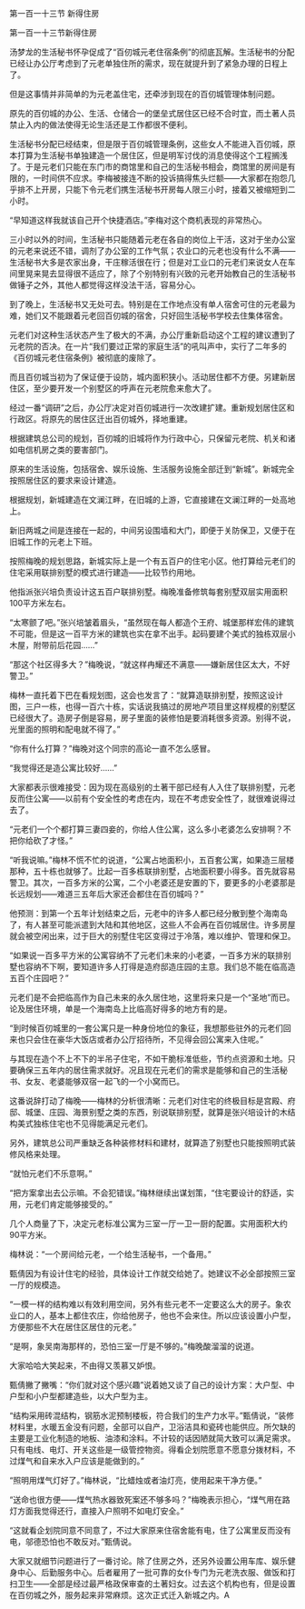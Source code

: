

第一百一十三节 新得住房

第一百一十三节新得住房

汤梦龙的生活秘书怀孕促成了“百仞城元老住宿条例”的彻底瓦解。生活秘书的分配已经让办公厅考虑到了元老单独住所的需求，现在就提升到了紧急办理的日程上了。

但是这事情并非简单的为元老盖住宅，还牵涉到现在的百仞城管理体制问题。

原先的百仞城的办公、生活、仓储合一的堡垒式居住区已经不合时宜，而土著人员禁止入内的做法使得无论生活还是工作都很不便利。

生活秘书分配已经结束，但是限于百仞城管理条例，这些女人不能进入百仞城，原本打算为生活秘书单独建造一个居住区，但是明军讨伐的消息使得这个工程搁浅了。于是元老们只能在东门市的商馆里和自己的生活秘书相会，商馆里的房间是有限的，一时间供不应求。李梅被接连不断的投诉搞得焦头烂额――大家都在抱怨几乎排不上开房，只能下令元老们携生活秘书开房每人限三小时，接着又被缩短到二小时。

“早知道这样我就该自己开个快捷酒店。”李梅对这个商机表现的非常热心。

三小时以外的时间，生活秘书只能随着元老在各自的岗位上干活，这对于坐办公室的元老来说还不错，调剂了办公室的工作气氛；农业口的元老也没有什么不满――生活秘书大多是农家出身，干庄稼活很在行；但是对工业口的元老们来说女人在车间里晃来晃去显得很不适应了，除了个别特别有兴致的元老开始教自己的生活秘书做锤子之外，其他人都觉得这样没法干活，容易分心。

到了晚上，生活秘书又无处可去。特别是在工作地点没有单人宿舍可住的元老最为难，她们又不能跟着元老回百仞城的宿舍，只好回生活秘书学校去住集体宿舍。

元老们对这种生活状态产生了极大的不满，办公厅重新启动这个工程的建议遭到了元老院的否决。在一片“我们要过正常的家庭生活”的吼叫声中，实行了二年多的《百仞城元老住宿条例》被彻底的废除了。

而且百仞城当初为了保证便于设防，城内面积狭小。活动居住都不方便。另建新居住区，至少要开发一个别墅区的呼声在元老院愈来愈大了。

经过一番“调研”之后，办公厅决定对百仞城进行一次改建扩建。重新规划居住区和行政区。将原先的居住区迁出百仞城外，择地重建。

根据建筑总公司的规划，百仞城的旧城将作为行政中心，只保留元老院、机关和诸如电信机房之类的要害部门。

原来的生活设施，包括宿舍、娱乐设施、生活服务设施全部迁到“新城”。新城完全按照居住区的要求来设计建造。

根据规划，新城建造在文澜江畔，在旧城的上游，它直接建在文澜江畔的一处高地上。

新旧两城之间是连接在一起的，中间另设围墙和大门，即便于关防保卫，又便于在旧城工作的元老上下班。

按照梅晚的规划思路，新城实际上是一个有五百户的住宅小区。他打算给元老们的住宅采用联排别墅的模式进行建造――比较节约用地。

他指派张兴培负责设计这五百户联排别墅。梅晚准备修筑每套别墅双层实用面积100平方米左右。

“太寒颤了吧。”张兴培皱着眉头，“虽然现在每人都造个王府、城堡那样宏伟的建筑不可能，但是这一百平方米的建筑也实在拿不出手。起码要建个美式的独栋双层小木屋，附带前后花园……”

“那这个社区得多大？”梅晚说，“就这样冉耀还不满意――嫌新居住区太大，不好警卫。”

梅林一直托着下巴在看规划图，这会也发言了：“就算造联排别墅，按照这设计图，三户一栋，也得一百六十栋，实话说我搞过的房地产项目里这样规模的别墅区已经很大了。造房子倒是容易，房子里面的装修怕是要消耗很多资源。别得不说，光里面的照明和配电就不得了。”

“你有什么打算？”梅晚对这个同宗的高论一直不怎么感冒。

“我觉得还是造公寓比较好……”

大家都表示很难接受：因为现在高级别的土著干部已经有人入住了联排别墅，元老反而住公寓――以前有个安全性的考虑在内，现在不考虑安全性了，就很难说得过去了。

“元老们一个个都打算三妻四妾的，你给人住公寓，这么多小老婆怎么安排啊？不把你给砍了才怪。”

“听我说嘛。”梅林不慌不忙的说道，“公寓占地面积小，五百套公寓，如果造三层楼那种，五十栋也就够了。比起一百多栋联排别墅，占地面积要小得多。首先就容易警卫。其次，一百多方米的公寓，二个小老婆还是安置的下，要更多的小老婆那是长远规划――难道三五年后大家还会都住在百仞城吗？”

他预测：到第一个五年计划结束之后，元老中的许多人都已经分散到整个海南岛了，有人甚至可能派遣到大陆和其他地区，这些人不会再在百仞城居住。许多房屋就会被空闲出来，过于巨大的别墅住宅区变得过于冷落，难以维护、管理和保卫。

“如果说一百多平方米的公寓容纳不了元老们未来的小老婆，一百多方米的联排别墅也容纳不下啊，要知道许多人打得是造府邸造庄园的主意。我们总不能在临高造五百个庄园吧？”

元老们是不会把临高作为自己未来的永久居住地，这里将来只是一个“圣地”而已。论及居住环境，单是一个海南岛上比临高好得多的地方有的是。

“到时候百仞城里的一套公寓只是一种身份地位的象征，我想那些驻外的元老们回来也只会住在豪华大饭店或者办公厅招待所，不见得会回公寓来入住呢。”

与其现在造个不上不下的半吊子住宅，不如干脆标准低些，节约点资源和土地。只要确保三五年内的居住需求就好。况且现在元老们的需求是能够和自己的生活秘书、女友、老婆能够双宿一起飞的一个小窝而已。

这番说辞打动了梅晚――梅林的分析很清晰：元老们对住宅的终极目标是宫殿、府邸、城堡、庄园、海景别墅之类的东西，别说联排别墅，就算是张兴培设计的木结构美式独栋住宅也不见得能满足元老们。

另外，建筑总公司严重缺乏各种装修材料和建材，就算造了别墅也只能按照明式装修风格来处理。

“就怕元老们不乐意啊。”

“把方案拿出去公示嘛。不会犯错误。”梅林继续出谋划策，“住宅要设计的舒适，实用，元老们肯定能够接受的。”

几个人商量了下，决定元老标准公寓为三室一厅一卫一厨的配置。实用面积大约90平方米。

梅林说：“一个房间给元老，一个给生活秘书，一个备用。”

甄倩因为有设计住宅的经验，具体设计工作就交给她了。她建议不必全部按照三室一厅的规模造。

“一模一样的结构难以有效利用空间，另外有些元老不一定要这么大的房子。象农业口的人，基本上都住农庄，你给他房子，他也不会来住。所以应该设置小户型，方便那些不大在居住区居住的元老。”

“是啊，象吴南海那样的，恐怕三室一厅是不够的。”梅晚酸溜溜的说道。

大家哈哈大笑起来，不由得又羡慕又妒恨。

甄倩撇了撇嘴：“你们就对这个感兴趣”说着她又谈了自己的设计方案：大户型、中户型和小户型都建造些，以大户型为主。

“结构采用砖混结构，钢筋水泥预制楼板，符合我们的生产力水平。”甄倩说，“装修材料里，水暖五金没有问题，全部可以自产，卫浴洁具和瓷砖也能供应。所欠缺的主要是工业化制造的地板、油漆和涂料。不计较的话因陋就简大致可以满足需求。只有电线、电灯、开关这些是一级管控物资。得看企划院愿意不愿意分拨材料，不过煤气和自来水入户应该是能做到的。”

“照明用煤气灯好了。”梅林说，“比蜡烛或者油灯亮，使用起来干净方便。”

“送命也很方便――煤气热水器致死案还不够多吗？”梅晚表示担心，“煤气用在路灯方面我觉得还行，直接入户照明不如电灯安全。”

“这就看企划院同意不同意了，不过大家原来住宿舍能有电，住了公寓里反而没有电，邬德恐怕也不敢反对。”甄倩说。

大家又就细节问题进行了一番讨论。除了住房之外，还另外设置公用车库、娱乐健身中心、后勤服务中心。后者雇用了一批可靠的女仆专门为元老洗衣服、做饭和打扫卫生――全部是经过最严格政保审查的土著妇女。过去这个机构也有，但是设置在百仞城之外，服务起来非常麻烦。这次正式迁入新城之内。A

